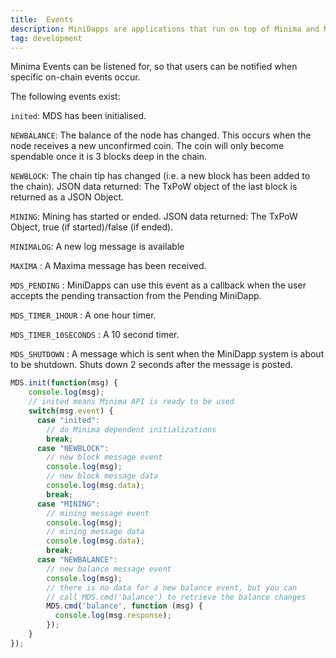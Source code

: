 --- 
title:  Events
description: MiniDapps are applications that run on top of Minima and Maxima.
tag: development
---

Minima Events can be listened for, so that users can be notified when specific on-chain events occur.

The following events exist:

`inited`: MDS has been initialised.

`NEWBALANCE`: The balance of the node has changed. This occurs when the node receives a new unconfirmed coin. The coin will only become spendable once it is 3 blocks deep in the chain.

`NEWBLOCK`: The chain tip has changed (i.e. a new block has been added to the chain). JSON data returned: The TxPoW object of the last block is returned as a JSON Object.

`MINING`: Mining has started or ended. 
JSON data returned: The TxPoW Object, true (if started)/false (if ended).

`MINIMALOG`: A new log message is available

`MAXIMA` : A Maxima message has been received.

`MDS_PENDING` : MiniDapps can use this event as a callback when the user accepts the pending transaction from the Pending MiniDapp.

`MDS_TIMER_1HOUR` : A one hour timer.

`MDS_TIMER_10SECONDS` : A 10 second timer.

`MDS_SHUTDOWN` : A message which is sent when the MiniDapp system is about to be shutdown. Shuts down 2 seconds after the message is posted.


```javascript title="Example:"
MDS.init(function(msg) {
    console.log(msg);
    // inited means Minima API is ready to be used
    switch(msg.event) {
      case "inited":
        // do Minima dependent initializations
        break;
      case "NEWBLOCK":
        // new block message event
        console.log(msg);
        // new block message data
        console.log(msg.data);
        break;
      case "MINING":
        // mining message event
        console.log(msg);
        // mining message data
        console.log(msg.data);
        break;
      case "NEWBALANCE":
        // new balance message event
        console.log(msg);
        // there is no data for a new balance event, but you can
        // call MDS.cmd('balance') to retrieve the balance changes
        MDS.cmd('balance', function (msg) {
          console.log(msg.response);
        });
    }
});
```

